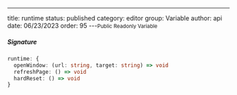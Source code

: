 ---
title: runtime
status: published
category: editor
group: Variable
author: api
date: 06/23/2023
order: 95
---<Small>Public Readonly Variable</Small>




##### Signature


```ts
runtime: {
  openWindow: (url: string, target: string) => void
  refreshPage: () => void
  hardReset: () => void
}
```

